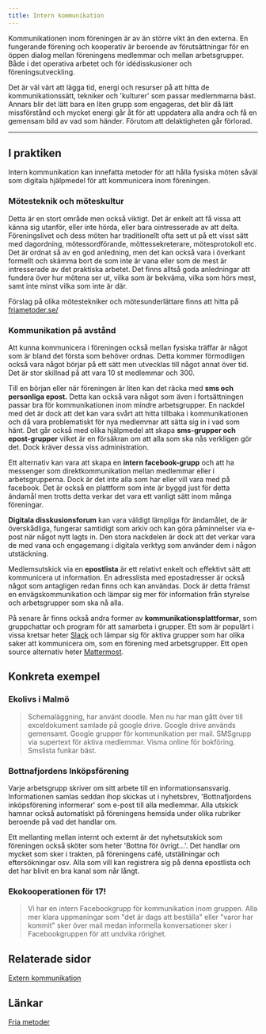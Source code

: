 ```yaml
---
title: Intern kommunikation
---
```


Kommunikationen inom föreningen är av än större vikt än den externa. En fungerande förening och kooperativ är beroende av förutsättningar för en öppen dialog mellan föreningens medlemmar och mellan arbetsgrupper. Både i det operativa arbetet och för idédisskusioner och föreningsutveckling.

Det är väl värt att lägga tid, energi och resurser på att hitta de kommunikationssätt, tekniker och 'kulturer' som passar medlemmarna bäst. Annars blir det lätt bara en liten grupp som engageras, det blir då lätt missförstånd och mycket energi går åt för att uppdatera alla andra och få en gemensam bild av vad som händer. Förutom att delaktigheten går förlorad.

---

## I praktiken

Intern kommunikation kan innefatta metoder för att hålla fysiska möten såväl som digitala hjälpmedel för att kommunicera inom föreningen.

### Mötesteknik och möteskultur

Detta är en stort område men också viktigt. Det är enkelt att få vissa att känna sig utanför, eller inte hörda, eller bara ointresserade av att delta. Föreningslivet och dess möten har traditionellt ofta sett ut på ett visst sätt med dagordning, mötessordförande, möttessekreterare, mötesprotokoll etc. Det är ordnat så av en god anledning, men det kan också vara i överkant formellt och skämma bort de som inte är vana eller som de mest är intresserade av det praktiska arbetet. Det finns alltså goda anledningar att fundera över hur mötena ser ut, vilka som är bekväma, vilka som hörs mest, samt inte minst vilka som inte är där.

Förslag på olika mötestekniker och mötesunderlättare finns att hitta på [friametoder.se/](http://friametoder.se/)

### Kommunikation på avstånd

Att kunna kommunicera i föreningen också mellan fysiska träffar är något som är bland det första som behöver ordnas. Detta kommer förmodligen också vara något börjar på ett sätt men utvecklas till något annat över tid. Det är stor skillnad på att vara 10 st medlemmar och 300.

Till en början eller när föreningen är liten kan det räcka med **sms och personliga epost.** Detta kan också vara något som även i fortsättningen passar bra för kommunikationen inom mindre arbetsgrupper. En nackdel med det är dock att det kan vara svårt att hitta tillbaka i kommunikationen och då vara problematiskt för nya medlemmar att sätta sig in i vad som hänt.
Det går också med olika hjälpmedel att skapa **sms-grupper och epost-grupper** vilket är en försäkran om att alla som ska nås verkligen gör det. Dock kräver dessa viss administration.

Ett alternativ kan vara att skapa en **intern facebook-grupp** och att ha messenger som direktkommunikation mellan medlemmar eller i arbetsgrupperna. Dock är det inte alla som har eller vill vara med på facebook. Det är också en plattform som inte är byggd just för detta ändamål men trotts detta verkar det vara ett vanligt sätt inom många föreningar.

**Digitala disskusionsforum** kan vara väldigt lämpliga för ändamålet, de är överskådliga, fungerar samtidigt som arkiv och kan göra påminnelser via e-post när något nytt lagts in. Den stora nackdelen är dock att det verkar vara de med vana och engagemang i digitala verktyg som använder dem i någon utstäckning.

Medlemsutskick via en **epostlista** är ett relativt enkelt och effektivt sätt att kommunicera ut information. En adresslista med epostadresser är också något som antagligen redan finns och kan användas. Dock är detta främst en envägskommunikation och lämpar sig mer för information från styrelse och arbetsgrupper som ska nå alla.

På senare år finns också andra former av **kommunikationsplattformar**, som gruppchattar och program för att samarbeta i grupper. Ett som är populärt i vissa kretsar heter [Slack](https://slack.com) och lämpar sig för aktiva grupper som har olika saker att kommunicera om, som en förening med arbetsgrupper. Ett open source alternativ heter [Mattermost](https://mattermost.com/).

## Konkreta exempel

### Ekolivs i Malmö

> Schemaläggning, har använt doodle. Men nu har man gått över till exceldokument samlade på google drive. Google drive används gemensamt. Google grupper för kommunikation per mail. SMSgrupp via supertext för aktiva medlemmar. Visma online för bokföring. Smslista funkar bäst.

### Bottnafjordens Inköpsförening

Varje arbetsgrupp skriver om sitt arbete till en informationsansvarig. Informationen samlas seddan ihop skickas ut i nyhetsbrev, 'Bottnafjordens inköpsförening informerar' som e-post till alla medlemmar. Alla utskick hamnar också automatiskt på föreningens hemsida under olika rubriker beroende på vad det handlar om.

Ett mellanting mellan internt och externt är det nyhetsutskick som föreningen också sköter som heter 'Bottna för övrigt...'. Det handlar om mycket som sker i trakten, på föreningens café, utställningar och eftersökningar osv. Alla som vill kan registrera sig på denna epostlista och det har blivit en bra kanal som når långt.

### Ekokooperationen för 17!

> Vi har en intern Facebookgrupp för kommunikation inom gruppen. Alla mer klara uppmaningar som "det är dags att beställa" eller "varor har kommit" sker över mail medan informella konversationer sker i Facebookgruppen för att undvika rörighet.

## Relaterade sidor

[Extern kommunikation](/Extern-kommunikation)

## Länkar

[Fria metoder](https://friametoder.se/)
